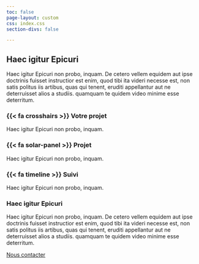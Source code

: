 ```yaml
---
toc: false
page-layout: custom
css: index.css
section-divs: false

---
```


::: {.content-block}

## Haec igitur Epicuri

Haec igitur Epicuri non probo, inquam. De cetero vellem equidem aut ipse doctrinis fuisset instructior est enim, quod tibi ita videri necesse est, non satis politus iis artibus, quas qui tenent, eruditi appellantur aut ne deterruisset alios a studiis. quamquam te quidem video minime esse deterritum.

:::


::: content-block
::: features

::: feature
### {{< fa crosshairs >}} Votre projet
Haec igitur Epicuri non probo, inquam.
:::

::: feature
### {{< fa solar-panel >}} Projet 
Haec igitur Epicuri non probo, inquam. 
:::

::: feature
### {{< fa timeline >}} Suivi 
Haec igitur Epicuri non probo, inquam. 
:::


:::
:::



::: {.get-started .alt-background}
::: {.content-block}

### Haec igitur Epicuri

Haec igitur Epicuri non probo, inquam. De cetero vellem equidem aut ipse doctrinis fuisset instructior est enim, quod tibi ita videri necesse est, non satis politus iis artibus, quas qui tenent, eruditi appellantur aut ne deterruisset alios a studiis. quamquam te quidem video minime esse deterritum.

[Nous contacter](contact.html){.btn-action-primary  .btn-action .btn .btn-success .btn-lg role="button"}

:::
:::



